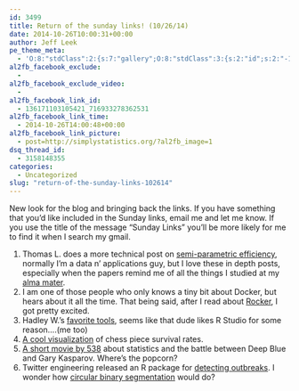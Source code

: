 ```yaml
---
id: 3499
title: Return of the sunday links! (10/26/14)
date: 2014-10-26T10:00:31+00:00
author: Jeff Leek
pe_theme_meta:
  - 'O:8:"stdClass":2:{s:7:"gallery";O:8:"stdClass":3:{s:2:"id";s:2:"-1";s:5:"width";s:0:"";s:6:"height";s:0:"";}s:5:"video";O:8:"stdClass":1:{s:2:"id";s:2:"-1";}}'
al2fb_facebook_exclude:
  - 
al2fb_facebook_exclude_video:
  - 
al2fb_facebook_link_id:
  - 136171103105421_716933278362531
al2fb_facebook_link_time:
  - 2014-10-26T14:00:48+00:00
al2fb_facebook_link_picture:
  - post=http://simplystatistics.org/?al2fb_image=1
dsq_thread_id:
  - 3158148355
categories:
  - Uncategorized
slug: "return-of-the-sunday-links-102614"
---
```

New look for the blog and bringing back the links. If you have something that you'd like included in the Sunday links, email me and let me know. If you use the title of the message "Sunday Links" you'll be more likely for me to find it when I search my gmail.

  1. Thomas L. does a more technical post on [semi-parametric efficiency](http://notstatschat.tumblr.com/post/100893932596/semiparametric-efficiency-and-nearly-true-models), normally I'm a data n' applications guy, but I love these in depth posts, especially when the papers remind me of all the things I studied at my [alma mater](http://www.biostat.washington.edu/).
  2. I am one of those people who only knows a tiny bit about Docker, but hears about it all the time. That being said, after I read about [Rocker](http://dirk.eddelbuettel.com/blog/2014/10/23/#introducing_rocker), I got pretty excited.
  3. Hadley W.'s [favorite tools](https://www.biostars.org/p/115481/), seems like that dude likes R Studio for some reason....(me too)
  4. [A cool visualization](http://priorprobability.com/2014/10/22/chess-piece-survival-rates/) of chess piece survival rates.
  5. [A short movie by 538](http://espn.go.com/video/clip?id=11694550) about statistics and the battle between Deep Blue and Gary Kasparov. Where's the popcorn?
  6. Twitter engineering released an R package for [detecting outbreaks](https://blog.twitter.com/2014/breakout-detection-in-the-wild). I wonder how [circular binary segmentation](http://www.bioconductor.org/packages/release/bioc/html/DNAcopy.html) would do?

&nbsp;

&nbsp;
